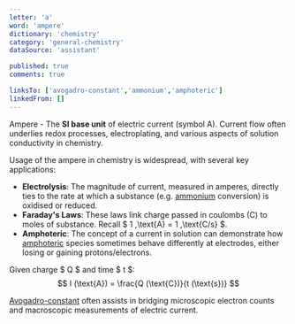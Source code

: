 ```yaml
---
letter: 'a'
word: 'ampere'
dictionary: 'chemistry'
category: 'general-chemistry'
dataSource: 'assistant'

published: true
comments: true

linksTo: ['avogadro-constant','ammonium','amphoteric']
linkedFrom: []
---
```


<a id="ampere">Ampere</a> - The **SI base unit** of electric current (symbol A). Current flow often underlies redox processes, electroplating, and various aspects of solution conductivity in chemistry.

Usage of the ampere in chemistry is widespread, with several key applications:

- **Electrolysis**: The magnitude of current, measured in amperes, directly ties to the rate at which a substance (e.g. [ammonium](#ammonium) conversion) is oxidised or reduced.
- **Faraday's Laws**: These laws link charge passed in coulombs (C) to moles of substance. Recall $ 1 \,\text{A} = 1 \,\text{C/s} $.
- **Amphoteric**: The concept of a current in solution can demonstrate how [amphoteric](#amphoteric) species sometimes behave differently at electrodes, either losing or gaining protons/electrons.

Given charge $ Q $ and time $ t $:
$$
I (\text{A}) = \frac{Q (\text{C})}{t (\text{s})}
$$

[Avogadro-constant](#avogadro_constant) often assists in bridging microscopic electron counts and macroscopic measurements of electric current.